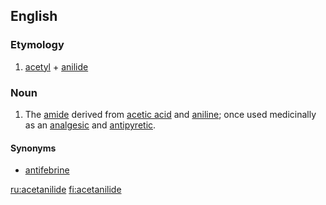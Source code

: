 ==English==
{{wikipedia}}

===Etymology===
#[[acetyl]] + [[anilide]]

===Noun===
{{en-noun|-}}

#{{context|organic chemistry|pharmaceutical drug}} The [[amide]] derived from [[acetic acid]] and [[aniline]]; once used medicinally as an [[analgesic]] and [[antipyretic]].

====Synonyms====
*[[antifebrine]]

[[ru:acetanilide]]
[[fi:acetanilide]]